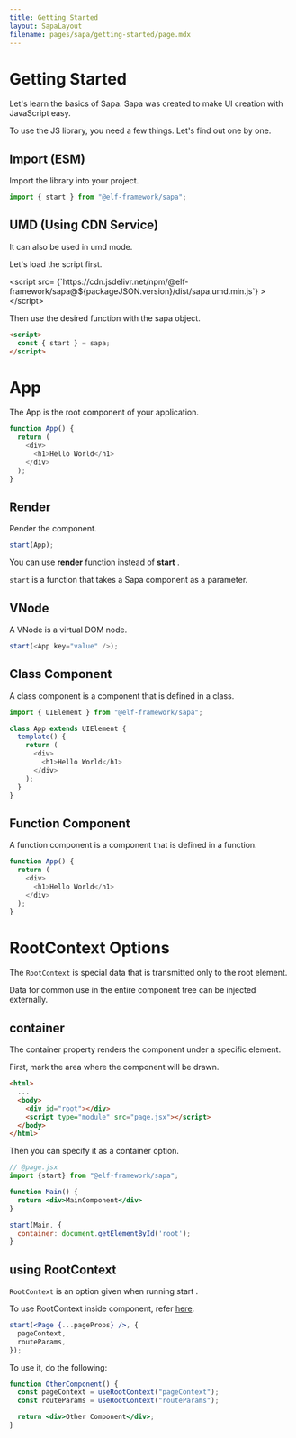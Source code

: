 ```yaml
---
title: Getting Started
layout: SapaLayout
filename: pages/sapa/getting-started/page.mdx
---
```



# Getting Started

Let's learn the basics of Sapa.
Sapa was created to make UI creation with JavaScript easy.

To use the JS library, you need a few things. Let's find out one by one.

## Import (ESM)

Import the library into your project.

```js
import { start } from "@elf-framework/sapa";
```

## UMD (Using CDN Service)

It can also be used in umd mode.

Let's load the script first.

<Alert variant="dark" shape="round">
  &lt;script src=
  {`https://cdn.jsdelivr.net/npm/@elf-framework/sapa@${packageJSON.version}/dist/sapa.umd.min.js`}
  >&lt;/script>
</Alert>

Then use the desired function with the sapa object.

```html
<script>
  const { start } = sapa;
</script>
```

# App

The App is the root component of your application.

```js
function App() {
  return (
    <div>
      <h1>Hello World</h1>
    </div>
  );
}
```

## Render

Render the component.

```jsx
start(App);
```

<Alert type="info" weak={true}>
  You can use <strong>render</strong> function instead of <strong>start</strong>
  .
</Alert>

`start` is a function that takes a Sapa component as a parameter.

## VNode

A VNode is a virtual DOM node.

```js
start(<App key="value" />);
```

## Class Component

A class component is a component that is defined in a class.

```js
import { UIElement } from "@elf-framework/sapa";

class App extends UIElement {
  template() {
    return (
      <div>
        <h1>Hello World</h1>
      </div>
    );
  }
}
```

## Function Component

A function component is a component that is defined in a function.

```js
function App() {
  return (
    <div>
      <h1>Hello World</h1>
    </div>
  );
}
```

# RootContext Options

The `RootContext` is special data that is transmitted only to the root element.

Data for common use in the entire component tree can be injected externally.

## container

The container property renders the component under a specific element.

First, mark the area where the component will be drawn.

```html {5} showLineNumbers
<html>
  ...
  <body>
    <div id="root"></div>
    <script type="module" src="page.jsx"></script>
  </body>
</html>
```

Then you can specify it as a container option.

```jsx {9} showLineNumbers
// @page.jsx
import {start} from "@elf-framework/sapa";

function Main() {
  return <div>MainComponent</div>
}

start(Main, {
  container: document.getElementById('root');
}

```

## using RootContext

`RootContext` is an option given when running start .

To use RootContext inside component, refer [here](/pages/sapa/hook/#useRootContext154).

```jsx {3}
start(<Page {...pageProps} />, {
  pageContext,
  routeParams,
});
```

To use it, do the following:

```jsx {3}
function OtherComponent() {
  const pageContext = useRootContext("pageContext");
  const routeParams = useRootContext("routeParams");

  return <div>Other Component</div>;
}
```
